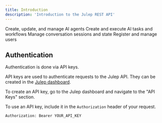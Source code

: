 ```yaml
---
title: Introduction
description: 'Introduction to the Julep REST API'
---
```


<CardGroup cols={2}>
  <Card
    title="Agent Endpoints"
    icon="robot"
    href="/api-reference/agents/create"
  >
    Create, update, and manage AI agents
  </Card>
  <Card
    title="Task Endpoints"
    icon="list-check"
    href="/api-reference/tasks/create"
  >
    Create and execute AI tasks and workflows
  </Card>
  <Card
    title="Session Endpoints"
    icon="comments"
    href="/api-reference/sessions/create"
  >
    Manage conversation sessions and state
  </Card>
  <Card
    title="User Endpoints"
    icon="plug"
    href="/api-reference/users/create"
  >
    Register and manage users
  </Card>
</CardGroup>

## Authentication

<Note>
  Authentication is done via API keys.
</Note>

API keys are used to authenticate requests to the Julep API. They can be created in the [Julep dashboard](https://dashboard.julep.ai).

To create an API key, go to the Julep dashboard and navigate to the "API Keys" section.

To use an API key, include it in the `Authorization` header of your request.

```
Authorization: Bearer YOUR_API_KEY
```
